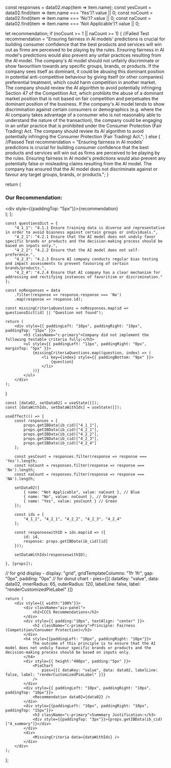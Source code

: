 


  const responses = data02.map(item => item.name);
  const yesCount = data02.find(item => item.name === 'Yes')?.value || 0;
  const noCount = data02.find(item => item.name === 'No')?.value || 0;
  const naCount = data02.find(item => item.name === 'Not Applicable')?.value || 0; 

  let recommendation;
  if (noCount >= 1 || naCount >= 1) {
    //Failed Test
    recommendation = "Ensuring fairness in AI models' predictions is crucial for building consumer confidence that the best products and services will win out as firms are perceived to be playing by the rules. Ensuring fairness in AI model's predictions would also prevent any unfair practices resulting from the AI model. The company's AI model should not unfairly discriminate or show favouritism towards any specific groups, brands, or products. If the company sees itself as dominant, it could be abusing this dominant position in potential anti-competitive behaviour by giving itself (or other companies) preferential treatment, which could harm competition in another market. The company should review the AI algorithm to avoid potentially infringing Section 47 of the Competition Act, which prohibits the abuse of a dominant market position that is not based on fair competition and perpetuates the dominant position of the business. If the company's AI model tends to show discrimination against certain consumers or demographics (e.g. where the AI company takes advantage of a consumer who is not reasonably able to understand the nature of the transaction), the company could be engaging in an unfair practice that is prohibited under the Consumer Protection (Fair Trading) Act. The company should review its AI algorithm to avoid potentially infringing the Consumer Protection (Fair Trading) Act.";
  } else {
    //Passed Test
    recommendation = "Ensuring fairness in AI models' predictions is crucial for building consumer confidence that the best products and services will win out as firms are perceived to be playing by the rules. Ensuring fairness in AI model's predictions would also prevent any potentially false or misleading claims resulting from the AI model. The company has ensured that the AI model does not discriminate against or favour any target groups, brands, or products.";
  }

  return (
    <div className="recommendation">
      <h3 className="c-primary">Our Recommendation:</h3>
      <div style={{paddingTop: "5px"}}>{recommendation}</div>
    </div>
  );
};

    const questionsDict = {
        "4_1_1": "4.1.1 Ensure training data is diverse and representative in order to avoid biasness against certain groups or individuals.",
        "4_2_1": "4.2.1 Ensure that the AI model does not unduly favor specific brands or products and the decision-making process should be based on inputs only.",
        "4_2_2": "4.2.2 Ensure that the AI model does not self-preference.",
        "4_2_3": "4.2.3 Ensure AI company conducts regular bias testing and impact assessments to prevent favouring of certain brands/products.",
        "4_2_4": "4.2.4 Ensure that AI company has a clear mechanism for addressing and rectifying instances of favoritism or discrimination."
    };

    const noResponses = data
        .filter(response => response.response === 'No')
        .map(response => response.id);

    const missingCriteriaQuestions = noResponses.map(id => questionsDict[id] || "Question not found");

    return (
        <div style={{ paddingLeft: "10px", paddingRight: "10px", paddingTop: "15px" }}>
            <h3 className="c-primary">Company did not implement the following testable criteria fully:</h3>
            <ul style={{ paddingLeft: "13px", paddingRight: "0px", marginTop: "5px" }}>
                {missingCriteriaQuestions.map((question, index) => (
                    <li key={index} style={{ paddingBottom: "9px" }}>
                        {question}
                    </li>
                ))}
            </ul>
        </div>
    );
}

    const [data02, setData02] = useState([]);
    const [dataWithIds, setDataWithIds] = useState([]);

    useEffect(() => {
        const responses = [
            props.getIBData(ib_cid)["4_1_1"],
            props.getIBData(ib_cid)["4_2_1"],
            props.getIBData(ib_cid)["4_2_2"],
            props.getIBData(ib_cid)["4_2_3"],
            props.getIBData(ib_cid)["4_2_4"]
        ];

        const yesCount = responses.filter(response => response === 'Yes').length;
        const noCount = responses.filter(response => response === 'No').length;
        const naCount = responses.filter(response => response === 'NA').length;

        setData02([
            { name: "Not Applicable", value: naCount }, // Blue
            { name: "No", value: noCount }, // Orange
            { name: "Yes", value: yesCount } // Green
        ]);

        const ids = [
            "4_1_1", "4_2_1", "4_2_2", "4_2_3", "4_2_4"
        ];

        const responseswithID = ids.map(id => ({
            id: id,
            response: props.getIBData(ib_cid)[id]
        }));

        setDataWithIds(responseswithID);

    }, [props]);

// for grid display - display: "grid", gridTemplateColumns: "1fr 1fr", gap: "0px", padding: "0px" 
// for donut chart - pies={[{ dataKey: "value", data: data02, innerRadius: 65, outerRadius: 120, labelLine: false, label: "renderCustomizedPieLabel" }]} 

    return (
        <div style={{ width:"100%"}}>
            <div className="aiv-panel">
                <h2>CCCS Recommendations</h2>
            </div>
            <div style={{ padding:"10px", textAlign: "center" }}>
                <h2 className="c-primary">Principle: Fairness (Competition/Consumer Protection)</h2>
            </div>
            <h4 style={{paddingLeft: "10px", paddingRight: "10px"}}>
                The outcome of this principle is to ensure that the AI model does not unduly favour specific brands or products and the decision-making process should be based on inputs only.
            </h4>
            <div style={{ height:"400px", padding:"5px" }}>
                <PieChart
                    pies={[{ dataKey: "value", data: data02, labelLine: false, label: "renderCustomizedPieLabel" }]} 
                />
            </div>
            <div style={{ paddingLeft: "10px", paddingRight: "10px", paddingTop: "10px"}}>
                <Recommendation data02={data02} />
            </div>
            <div style={{paddingLeft: "10px", paddingRight: "10px", paddingTop: "15px"}}>
                <h3 className="c-primary">Summmary Justification:</h3>
                <div style={{paddingTop: "3px"}}>{props.getIBData(ib_cid)["4_summary"]}</div>
            </div>
            <div>
                <MissingCriteria data={dataWithIds} />
            </div>
        </div>
    );
};

